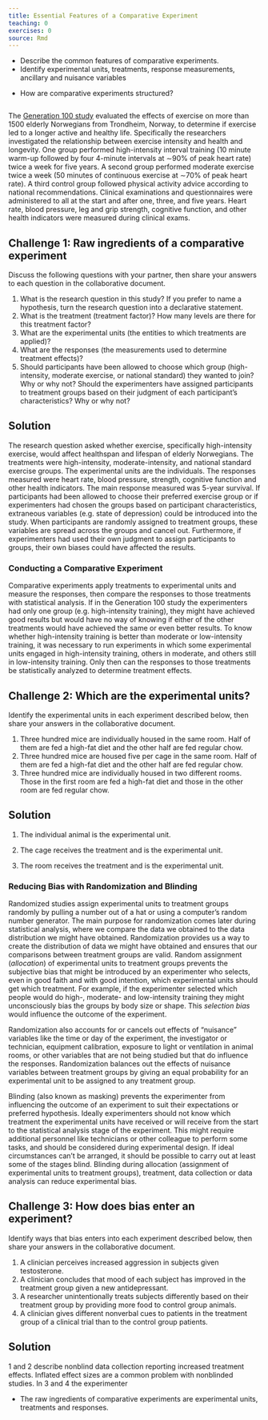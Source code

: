 ```yaml
---
title: Essential Features of a Comparative Experiment
teaching: 0
exercises: 0
source: Rmd
---
```


::::::::::::::::::::::::::::::::::::::: objectives

- Describe the common features of comparative experiments.
- Identify experimental units, treatments, response measurements, ancillary and nuisance variables

::::::::::::::::::::::::::::::::::::::::::::::::::

:::::::::::::::::::::::::::::::::::::::: questions

- How are comparative experiments structured?

::::::::::::::::::::::::::::::::::::::::::::::::::

```r
```

The [Generation 100 study](https://bmjopen.bmj.com/content/5/2/e007519)
evaluated the effects of exercise on more than 1500 elderly Norwegians from
Trondheim, Norway, to determine if exercise led to a longer active and healthy
life. Specifically the researchers investigated the relationship between
exercise intensity and health and longevity. One group performed high-intensity
interval training (10 minute warm-up followed by four 4-minute intervals at ∼90%
of peak heart rate) twice a week for five years. A second group performed
moderate exercise twice a week (50 minutes of continuous exercise at ∼70% of
peak heart rate). A third control group followed physical activity advice
according to national recommendations.
Clinical examinations and questionnaires were administered to all at the start
and after one, three, and five years. Heart rate, blood pressure, leg and grip
strength, cognitive function, and other health indicators were measured during
clinical exams.

:::::::::::::::::::::::::::::::::::::::  challenge

## Challenge 1: Raw ingredients of a comparative experiment

Discuss the following questions with your partner, then share your answers
to each question in the collaborative document.

1. What is the research question in this study? If you prefer to name a
  hypothesis, turn the research question into a declarative statement.
2. What is the treatment (treatment factor)? How many levels are there for
  this treatment factor?
3. What are the experimental units (the entities to which treatments are
  applied)?
4. What are the responses (the measurements used to determine treatment
  effects)?
5. Should participants have been allowed to choose which group
  (high-intensity, moderate exercise, or national standard) they wanted to
  join? Why or why not? Should the experimenters have assigned participants
  to treatment groups based on their judgment of each participant's
  characteristics? Why or why not?

:::::::::::::::  solution

## Solution

The research question asked whether exercise, specifically high-intensity
exercise, would affect healthspan and lifespan of elderly Norwegians. The
treatments were high-intensity, moderate-intensity, and national standard
exercise groups. The experimental units are the individuals. The responses
measured were heart rate, blood pressure, strength, cognitive function and
other health indicators. The main response measured was 5-year survival.
If participants had been allowed to choose their preferred exercise group
or if experimenters had chosen the groups based on participant
characteristics, extraneous variables (e.g. state of depression) could
be introduced into the study. When participants are randomly assigned to
treatment groups, these variables are spread across the groups and cancel
out. Furthermore, if experimenters had used their own judgment to assign
participants to groups, their own biases could have affected the results.



:::::::::::::::::::::::::

::::::::::::::::::::::::::::::::::::::::::::::::::

### Conducting a Comparative Experiment

Comparative experiments apply treatments to experimental units and measure the
responses, then compare the responses to those treatments with statistical
analysis. If in the Generation 100 study the experimenters had only one group
(e.g. high-intensity training), they might have achieved good results but would have no way of knowing if either of the other treatments would have achieved the same or even better results. To know whether high-intensity training is better than moderate or low-intensity training, it was necessary to run experiments in which some experimental units engaged in high-intensity training, others in moderate, and others still in low-intensity training. Only then can the
responses to those treatments be statistically analyzed to determine treatment effects.

:::::::::::::::::::::::::::::::::::::::  challenge

## Challenge 2: Which are the experimental units?

Identify the experimental units in each experiment described below, then share
your answers in the collaborative document.

1. Three hundred mice are individually housed in the same room. Half of them
  are fed a high-fat diet and the other half are fed regular chow.
2. Three hundred mice are housed five per cage in the same room. Half of them
  are fed a high-fat diet and the other half are fed regular chow.
3. Three hundred mice are individually housed in two different rooms. Those in
  the first room are fed a high-fat diet and those in the other room are fed
  regular chow.

:::::::::::::::  solution

## Solution

1. The individual animal is the experimental unit.

2. The cage receives the treatment and is the experimental unit.

3. The room receives the treatment and is the experimental unit.

:::::::::::::::::::::::::

::::::::::::::::::::::::::::::::::::::::::::::::::

### Reducing Bias with Randomization and Blinding

Randomized studies assign experimental units to treatment groups randomly by
pulling a number out of a hat or using a computer's random number generator. The
main purpose for randomization comes later during statistical analysis, where
we compare the data we obtained to the data distribution we might have
obtained. Randomization provides us a way to create the distribution of data
we might have obtained and ensures that our comparisons between treatment groups
are valid. Random assignment (*allocation*) of experimental units to treatment groups prevents the subjective bias that might be introduced by an experimenter who selects, even in good faith and with good intention, which experimental
units should get which treatment. For example, if the experimenter selected
which people would do high-, moderate- and low-intensity training they might unconsciously bias the groups by body size or shape. This *selection bias* would influence the outcome of the experiment.

Randomization also accounts for or cancels out effects of "nuisance"
variables like the time or day of the experiment, the investigator or
technician, equipment calibration, exposure to light or ventilation in animal rooms, or other variables that are not being studied but that do influence the responses. Randomization balances out the effects of nuisance variables between treatment groups by giving an equal probability for an experimental unit to be assigned to any treatment group.

Blinding (also known as masking) prevents the experimenter from influencing the
outcome of an experiment to suit their expectations or preferred hypothesis.
Ideally experimenters should not know which treatment the experimental units
have received or will receive from the start to the statistical analysis stage
of the experiment. This might require additional personnel like technicians or
other colleague to perform some tasks, and should be considered during
experimental design. If ideal circumstances can't be arranged, it should be possible to carry out at least some of the stages blind. Blinding during
allocation (assignment of experimental units to treatment groups), treatment,
data collection or data analysis can reduce experimental bias.

:::::::::::::::::::::::::::::::::::::::  challenge

## Challenge 3: How does bias enter an experiment?

Identify ways that bias enters into each experiment described below, then
share your answers in the collaborative document.

1. A clinician perceives increased aggression in subjects given testosterone.
2. A clinician concludes that mood of each subject has improved in the
  treatment group given a new antidepressant.
3. A researcher unintentionally treats subjects differently based on their
  treatment group by providing more food to control group animals.
4. A clinician gives different nonverbal cues to patients in the treatment
  group of a clinical trial than to the control group patients.

:::::::::::::::  solution

## Solution

1 and 2 describe nonblind data collection reporting increased treatment
effects. Inflated effect sizes are a common problem with nonblinded studies.
In 3 and 4 the experimenter

:::::::::::::::::::::::::

::::::::::::::::::::::::::::::::::::::::::::::::::



:::::::::::::::::::::::::::::::::::::::: keypoints

- The raw ingredients of comparative experiments are experimental units, treatments and responses.

::::::::::::::::::::::::::::::::::::::::::::::::::



